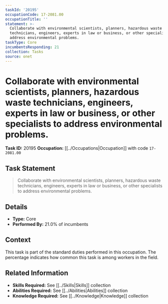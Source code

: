 ```yaml
---
taskId: '20195'
occupationCode: 17-2081.00
occupationTitle: ''
statement: >-
  Collaborate with environmental scientists, planners, hazardous waste
  technicians, engineers, experts in law or business, or other specialists to
  address environmental problems.
taskType: Core
incumbentsResponding: 21
collection: Tasks
source: onet
---
```

# Collaborate with environmental scientists, planners, hazardous waste technicians, engineers, experts in law or business, or other specialists to address environmental problems.

**Task ID:** 20195
**Occupation:** [[../Occupations|Occupation]] with code `17-2081.00`

## Task Statement

> Collaborate with environmental scientists, planners, hazardous waste technicians, engineers, experts in law or business, or other specialists to address environmental problems.

## Details

- **Type:** Core
- **Performed By:** 21.0% of incumbents

## Context

This task is part of the standard duties performed in this occupation. The percentage indicates how common this task is among workers in the field.

## Related Information

- **Skills Required:** See [[../Skills|Skills]] collection
- **Abilities Required:** See [[../Abilities|Abilities]] collection
- **Knowledge Required:** See [[../Knowledge|Knowledge]] collection
